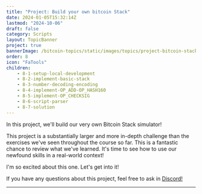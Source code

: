 ```yaml
---
title: "Project: Build your own bitcoin Stack"
date: 2024-01-05T15:32:14Z
lastmod: "2024-10-06"
draft: false
category: Scripts
layout: TopicBanner
project: true
bannerImage: /bitcoin-topics/static/images/topics/project-bitcoin-stack/stack-simulator.svg
order: 8
icon: "FaTools"
children:
    - 8-1-setup-local-development
    - 8-2-implement-basic-stack
    - 8-3-number-decoding-encoding
    - 8-4-implement-OP_ADD-OP_HASH160
    - 8-5-implement-OP_CHECKSIG
    - 8-6-script-parser
    - 8-7-solution
---
```


In this project, we'll build our very own Bitcoin Stack simulator!

This project is a substantially larger and more in-depth challenge than the exercises we've seen throughout the course so far. This is a fantastic chance to review what we've learned. It's time to see how to use our newfound skills in a real-world context!

<MinimalVideoPlayer src="/bitcoin-topics/static/images/topics/project-bitcoin-stack/bitcoin-stack3.mov" />

I'm so excited about this one. Let's get into it!

If you have any questions about this project, feel free to ask in [Discord!](https://discord.com/invite/EAy9XMufbY)

---

<MailingListSignup />
